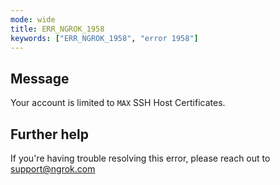 ```yaml
---
mode: wide
title: ERR_NGROK_1958
keywords: ["ERR_NGROK_1958", "error 1958"]
---
```


## Message

Your account is limited to `MAX` SSH Host Certificates.

## Further help

If you're having trouble resolving this error, please reach out to [support@ngrok.com](mailto:support@ngrok.com?subject=Help%20with%20ERR_NGROK_1958)
